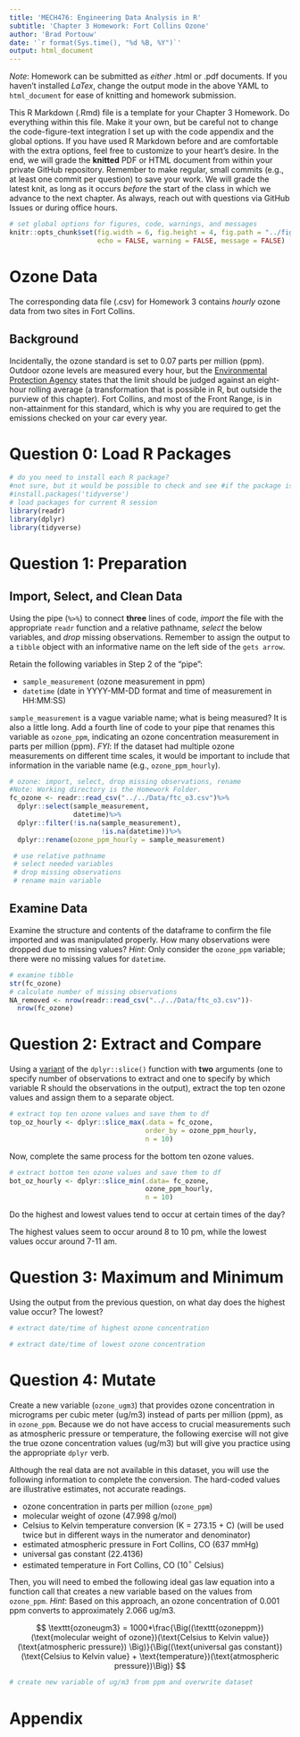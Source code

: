 ```yaml
---
title: 'MECH476: Engineering Data Analysis in R'
subtitle: 'Chapter 3 Homework: Fort Collins Ozone' 
author: 'Brad Portouw'
date: '`r format(Sys.time(), "%d %B, %Y")`'
output: html_document
---
```


*Note*: Homework can be submitted as *either* .html or .pdf documents.
If you haven't installed $LaTex$, change the output mode in the above
YAML to `html_document` for ease of knitting and homework submission. 

This R Markdown (.Rmd) file is a template for your Chapter 3 Homework. Do 
everything within this file. Make it your own, but be careful not to change
the code-figure-text integration I set up with the code appendix and the 
global options. If you have used R Markdown before and are comfortable with the
extra options, feel free to customize to your heart's desire. In the end,
we will grade the **knitted** PDF or HTML document from within your private
GitHub repository. Remember to make regular, small commits (e.g., at least one
commit per question) to save your work. We will grade the latest knit, as long
as it occurs *before* the start of the class in which we advance to the next
chapter. As always, reach out with questions via GitHub Issues or during
office hours.

```r
# set global options for figures, code, warnings, and messages
knitr::opts_chunk$set(fig.width = 6, fig.height = 4, fig.path = "../figs/",
                      echo = FALSE, warning = FALSE, message = FALSE)
```

# Ozone Data

The corresponding data file (.csv) for Homework 3 contains *hourly* ozone data
from two sites in Fort Collins. 

## Background

Incidentally, the ozone standard is set to 0.07 parts per million (ppm).
Outdoor ozone levels are measured every hour, but the [Environmental Protection Agency](https://www.epa.gov/criteria-air-pollutants/naaqs-table) states that
the limit should be judged against an eight-hour rolling average (a
transformation that is possible in R, but outside the purview of this chapter).
Fort Collins, and most of the Front Range, is in non-attainment for this
standard, which is why you are required to get the emissions checked on your
car every year.

# Question 0: Load R Packages

```r
# do you need to install each R package?
#not sure, but it would be possible to check and see #if the package is present in the user's workspace, #and if not, install it if necessary. 
#install.packages('tidyverse')
# load packages for current R session
library(readr)
library(dplyr)
library(tidyverse)
```

# Question 1: Preparation

## Import, Select, and Clean Data

Using the pipe (`%>%`) to connect **three** lines of code, *import* the file
with the appropriate `readr` function and a relative pathname, *select* the
below variables, and *drop* missing observations. Remember to assign the
output to a `tibble` object with an informative name on the left side of the
`gets arrow`.

Retain the following variables in Step 2 of the "pipe": 

- `sample_measurement` (ozone measurement in ppm)
- `datetime` (date in YYYY-MM-DD format and time of measurement in HH:MM:SS)

`sample_measurement` is a vague variable name; what is being measured? It is 
also a little long. Add a fourth line of code to your pipe that renames this
variable as `ozone_ppm`, indicating an ozone concentration measurement in parts
per million (ppm). *FYI*: If the dataset had multiple ozone measurements on
different time scales, it would be important to include that information in the
variable name (e.g., `ozone_ppm_hourly`). 

```r
# ozone: import, select, drop missing observations, rename
#Note: Working directory is the Homework Folder. 
fc_ozone <- readr::read_csv("../../Data/ftc_o3.csv")%>%
  dplyr::select(sample_measurement,
                datetime)%>%
  dplyr::filter(!is.na(sample_measurement),
                       !is.na(datetime))%>%
  dplyr::rename(ozone_ppm_hourly = sample_measurement)

 # use relative pathname
 # select needed variables 
 # drop missing observations
 # rename main variable
```

## Examine Data

Examine the structure and contents of the dataframe to confirm the file
imported and was manipulated properly. How many observations were dropped due
to missing values? *Hint*: Only consider the `ozone_ppm` variable; there
were no missing values for `datetime`.

```r
# examine tibble
str(fc_ozone)
# calculate number of missing observations
NA_removed <- nrow(readr::read_csv("../../Data/ftc_o3.csv"))-
  nrow(fc_ozone)
```

# Question 2: Extract and Compare

Using a [variant](https://dplyr.tidyverse.org/reference/slice.html) of the
`dplyr::slice()` function with **two** arguments (one to specify number of
observations to extract and one to specify by which variable R should the
observations in the output), extract the top ten ozone values and assign them
to a separate object. 

```r
# extract top ten ozone values and save them to df
top_oz_hourly <- dplyr::slice_max(.data = fc_ozone,
                                  order_by = ozone_ppm_hourly,
                                  n = 10)
```

Now, complete the same process for the bottom ten ozone values.

```r
# extract bottom ten ozone values and save them to df
bot_oz_hourly <- dplyr::slice_min(.data= fc_ozone,
                                  ozone_ppm_hourly,
                                  n = 10)
```

Do the highest and lowest values tend to occur at certain times of the day? 

The highest values seem to occur around 8 to 10 pm,
while the lowest values occur around 7-11 am.

# Question 3: Maximum and Minimum

Using the output from the previous question, on what day does the highest value
occur? The lowest?

```r
# extract date/time of highest ozone concentration

# extract date/time of lowest ozone concentration
```

# Question 4: Mutate

Create a new variable (`ozone_ugm3`) that provides ozone concentration in
micrograms per cubic meter (ug/m3) instead of parts per million (ppm), as
in `ozone_ppm`. Because we do not have access to crucial measurements such as 
atmospheric pressure or temperature, the following exercise will not give 
the true ozone concentration values (ug/m3) but will give you practice using
the appropriate `dplyr` verb. 

Although the real data are not available in this dataset, you will use the
following information to complete the conversion. The hard-coded values are
illustrative estimates, not accurate readings.

- ozone concentration in parts per million (`ozone_ppm`)
- molecular weight of ozone (47.998 g/mol)
- Celsius to Kelvin temperature conversion (K = 273.15 + C) (will be used twice but in different ways in the numerator and denominator)
- estimated atmospheric pressure in Fort Collins, CO (637 mmHg)
- universal gas constant (22.4136)
- estimated temperature in Fort Collins, CO (10$^\circ$ Celsius)

Then, you will need to embed the following ideal gas law equation into a
function call that creates a new variable based on the values from `ozone_ppm`.
*Hint*: Based on this approach, an ozone concentration of 0.001 ppm converts
to approximately 2.066 ug/m3.

$$ 
\texttt{ozoneugm3} = 1000*\frac{\Big((\texttt{ozoneppm})(\text{molecular weight of ozone})(\text{Celsius to Kelvin value}) (\text{atmospheric pressure}) \Big)}{\Big((\text{universal gas constant})(\text{Celsius to Kelvin value} + \text{temperature})(\text{atmospheric pressure})\Big)}
$$

```r
# create new variable of ug/m3 from ppm and overwrite dataset

```

\newpage

# Appendix

```r
```
